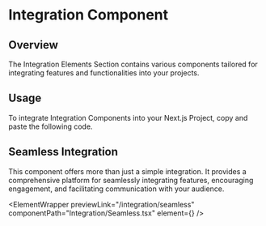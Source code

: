 
# Integration Component

## Overview

The Integration Elements Section contains various components tailored for integrating features and functionalities into your projects.

## Usage

To integrate Integration Components into your Next.js Project, copy and paste the following code.

## Seamless Integration

This component offers more than just a simple integration. It provides a comprehensive platform for seamlessly integrating features, encouraging engagement, and facilitating communication with your audience.


<ElementWrapper
  previewLink="/integration/seamless"
  componentPath="Integration/Seamless.tsx" 
  element={<Seamless />}
/>